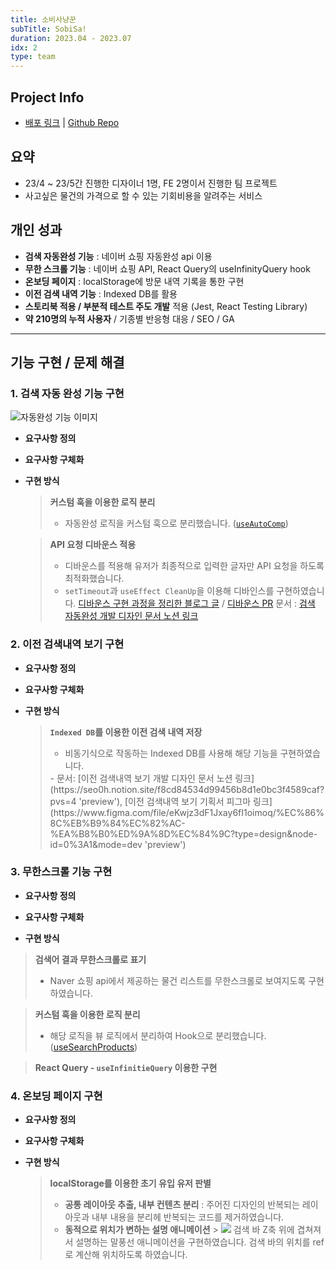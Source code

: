 ```yaml
---
title: 소비사냥꾼
subTitle: SobiSa!
duration: 2023.04 - 2023.07
idx: 2
type: team
---
```



<ProjectMainImage contents={contents} gridStyle='grid-cols-[1.6fr_repeat(2,_1fr)]' />

## Project Info

- [배포 링크](https://sobisa.vercel.app/ 'preview') | [Github Repo](https://github.com/SobiSa-Expense-Hunter/SobiSa 'preview')

## 요약

- 23/4 ~ 23/5간 진행한 디자이너 1명, FE 2명이서 진행한 팀 프로젝트
- 사고싶은 물건의 가격으로 할 수 있는 기회비용을 알려주는 서비스

## 개인 성과

- **검색 자동완성 기능** : 네이버 쇼핑 자동완성 api 이용
- **무한 스크롤 기능** : 네이버 쇼핑 API, React Query의 useInfinityQuery hook
- **온보딩 페이지** : localStorage에 방문 내역 기록을 통한 구현
- **이전 검색 내역 기능** : Indexed DB를 활용
- **스토리북 적용 / 부분적 테스트 주도 개발** 적용 (Jest, React Testing Library)
- **약 210명의 누적 사용자** / 기종별 반응형 대응 / SEO / GA

---

## 기능 구현 / 문제 해결

### 1. 검색 자동 완성 기능 구현

![자동완성 기능 이미지](/posts/sobisa/자동완성_이미지.png)

- **요구사항 정의**

- **요구사항 구체화**

- **구현 방식**

  > **커스텀 훅을 이용한 로직 분리**
  >
  > - 자동완성 로직을 커스텀 훅으로 분리했습니다. ([`useAutoComp`](https://github.com/SobiSa-Expense-Hunter/SobiSa/blob/develop/src/hooks/useAutoCmp.ts))

  > **API 요청 디바운스 적용**
  >
  > - 디바운스를 적용해 유저가 최종적으로 입력한 글자만 API 요청을 하도록 최적화했습니다.
  > - `setTimeout`과 `useEffect CleanUp`을 이용해 디바인스를 구현하였습니다. [디바운스 구현 과정을 정리한 블로그 글](https://blog.seo0h.me/blog/study/debounce 'preview') / [디바운스 PR](https://github.com/SobiSa-Expense-Hunter/SobiSa/pull/195 'preview')
  >   <Captions>
  >     문서 : [검색 자동완성 개발 디자인 문서 노션
  >     링크](https://seo0h.notion.site/07f7199059964da0a0a145e4fdfdb2fb 'preview')
  >   </Captions>

### 2. 이전 검색내역 보기 구현

- **요구사항 정의**

- **요구사항 구체화**

- **구현 방식**

  > **`Indexed DB`를 이용한 이전 검색 내역 저장**
  >
  > - 비동기식으로 작동하는 Indexed DB를 사용해 해당 기능을 구현하였습니다.
  >
  > <Captions>
  >   - 문서: [이전 검색내역 보기 개발 디자인 문서 노션
  >   링크](https://seo0h.notion.site/f8cd84534d99456b8d1e0bc3f4589caf?pvs=4 'preview'), [이전
  >   검색내역 보기 기획서 피그마
  >   링크](https://www.figma.com/file/eKwjz3dF1Jxay6fI1oimoq/%EC%86%8C%EB%B9%84%EC%82%AC-%EA%B8%B0%ED%9A%8D%EC%84%9C?type=design&node-id=0%3A1&mode=dev
  >   'preview')
  > </Captions>

### 3. 무한스크롤 기능 구현

- **요구사항 정의**

- **요구사항 구체화**

- **구현 방식**

> **검색어 결과 무한스크롤로 표기**
>
> - Naver 쇼핑 api에서 제공하는 물건 리스트를 무한스크롤로 보여지도록 구현하였습니다.

> **커스텀 훅을 이용한 로직 분리**
>
> - 해당 로직을 뷰 로직에서 분리하여 Hook으로 분리했습니다.([useSearchProducts](https://github.com/SobiSa-Expense-Hunter/SobiSa/blob/develop/src/hooks/useSearchProduct.ts))

> **React Query - `useInfinitieQuery` 이용한 구현**

### 4. 온보딩 페이지 구현

- **요구사항 정의**

- **요구사항 구체화**

- **구현 방식**

  > **localStorage를 이용한 초기 유입 유저 판별**
  >
  > - **공통 레이아웃 추출, 내부 컨텐츠 분리** : 주어진 디자인의 반복되는 레이아웃과 내부 내용을 분리헤 반복되는 코드를 제거하였습니다.
  > - **동적으로 위치가 변하는 설명 애니메이션** > ![](/posts/sobisa/온보딩_오버레이.png)
  >   검색 바 Z축 위에 겹쳐져서 설명하는 말풍선 애니메이션을 구현하였습니다. 검색 바의 위치를 ref로 계산해 위치하도록 하였습니다.
